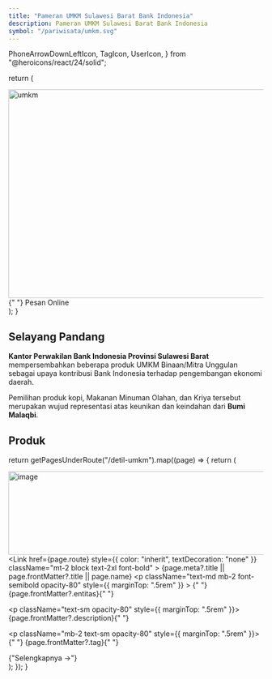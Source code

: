 ```yaml
---
title: "Pameran UMKM Sulawesi Barat Bank Indonesia"
description: Pameran UMKM Sulawesi Barat Bank Indonesia
symbol: "/pariwisata/umkm.svg"
---
```


  PhoneArrowDownLeftIcon,
  TagIcon,
  UserIcon,
} from "@heroicons/react/24/solid";

  return (
    <div className="relative mx-auto mb-6 max-w-screen-lg border-b border-gray-400 border-opacity-20">
      <div className="mb-2 text-center">
        <Image
          src="/pariwisata/sulbar/banner-umkm.png"
          width="1100"
          height="412"
          alt="umkm"
          className="inline-flex"
        ></Image>
        <Link
          href="https://wa.me/6282175746976"
          className="xs:m-2 lg:text-md xl:text-md xs:text-sm absolute bottom-0 right-0 m-2 items-center rounded-full bg-red-500 px-3 py-2 text-center text-sm font-medium text-white shadow-lg shadow-red-700 hover:bg-red-700 focus:outline-none focus:ring-4 focus:ring-blue-300 dark:bg-red-500 dark:hover:bg-red-600 dark:focus:ring-red-600 sm:m-2 sm:text-sm lg:m-6 xl:m-6"
        >
          <PhoneArrowDownLeftIcon className="mr-1 inline-flex h-4 w-4 flex-shrink-0 align-middle text-white" />{" "}
          Pesan Online
        </Link>
      </div>
    </div>
  );
}

## Selayang Pandang

<BannerWisata />

**Kantor Perwakilan Bank Indonesia Provinsi Sulawesi Barat** mempersembahkan beberapa produk UMKM Binaan/Mitra Unggulan sebagai upaya kontribusi Bank Indonesia terhadap pengembangan ekonomi daerah.

Pemilihan produk kopi, Makanan Minuman Olahan, dan Kriya tersebut merupakan wujud representasi atas keunikan dan keindahan dari **Bumi Malaqbi**.

## Produk

  return getPagesUnderRoute("/detil-umkm").map((page) => {
    return (
      <div key={page.route} className="mb-2">
        <Link href={page.route}>
          <Image
            className="mt-8 block"
            src={page.frontMatter?.symbol}
            width="1100"
            height="165"
            alt="image"
          />
        </Link>
        <Link
          href={page.route}
          style={{ color: "inherit", textDecoration: "none" }}
          className="mt-2 block text-2xl font-bold"
        >
          {page.meta?.title || page.frontMatter?.title || page.name}
        </Link>
        <p
          className="text-md mb-2 font-semibold opacity-80"
          style={{ marginTop: ".5rem" }}
        >
          <UserIcon className="mr-1 inline-flex h-4 w-4 flex-shrink-0 align-middle opacity-80" />{" "}
          {page.frontMatter?.entitas}{" "}
        </p>
        <p className="text-sm opacity-80" style={{ marginTop: ".5rem" }}>
          {page.frontMatter?.description}{" "}
        </p>
        <p className="mb-2 text-sm opacity-80" style={{ marginTop: ".5rem" }}>
          <TagIcon className="mr-1 inline-flex h-4 w-4 flex-shrink-0 align-middle opacity-80" />{" "}
          {page.frontMatter?.tag}{" "}
        </p>
        <span className="text-md inline-block font-medium text-blue-500">
          <Link href={page.route}>{"Selengkapnya →"}</Link>
        </span>
      </div>
    );
  });
}

<div className="mt-2 grid grid-cols-2 gap-x-2 sm:grid-cols-2 lg:grid-cols-3 xl:grid-cols-3 xl:gap-x-2">
  <WisataIndex />
</div>
